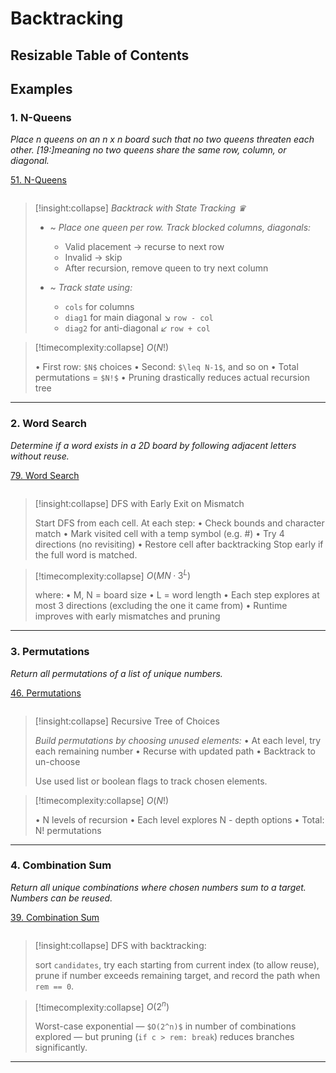 # Backtracking

## Resizable Table of Contents

## Examples

### 1. N-Queens

*Place n queens on an n x n board such that no two queens threaten each other.*
*[19:]meaning no two queens share the same row, column, or diagonal.*

[51. N-Queens](https://leetcode.com/problems/n-queens/)

```python file=backend/algorithms/backtrack.py#method:Backtrack.solveNQueens
```

> [!insight:collapse] *Backtrack with State Tracking ♛*
>
> * ~ *Place one queen per row. Track blocked columns, diagonals:*
> 	* Valid placement → recurse to next row
> 	* Invalid → skip
> 	* After recursion, remove queen to try next column
>
> * ~ *Track state using:*
> 	* `cols` for columns
> 	* `diag1` for main diagonal *↘*  `row - col`
> 	* `diag2` for anti-diagonal *↙* `row + col`

> [!timecomplexity:collapse] $O(N!)$
>
> •	First row: `$N$` choices
> •	Second: `$\leq N-1$`, and so on
> •	Total permutations = `$N!$`
> •	Pruning drastically reduces actual recursion tree

---


### 2. Word Search

*Determine if a word exists in a 2D board by following adjacent letters without reuse.*

[79. Word Search](https://leetcode.com/problems/word-search/)

```python file=backend/algorithms/backtrack.py#method:Backtrack.exist
```

> [!insight:collapse] DFS with Early Exit on Mismatch 
>
> Start DFS from each cell. At each step:
	•	Check bounds and character match
	•	Mark visited cell with a temp symbol (e.g. #)
	•	Try 4 directions (no revisiting)
	•	Restore cell after backtracking
Stop early if the full word is matched.

> [!timecomplexity:collapse] $O(MN · 3^L)$
>
> where:
	•	M, N = board size
	•	L = word length
	•	Each step explores at most 3 directions (excluding the one it came from)
	•	Runtime improves with early mismatches and pruning


---

### 3. Permutations

*Return all permutations of a list of unique numbers.*

[46. Permutations](https://leetcode.com/problems/permutations/)

```python file=backend/algorithms/backtrack.py#func:permute
```



> [!insight:collapse] Recursive Tree of Choices 
>
>  *Build permutations by choosing unused elements:*
> •	At each level, try each remaining number
> •	Recurse with updated path
> •	Backtrack to un-choose
> 
> Use used list or boolean flags to track chosen elements.
> 

> [!timecomplexity:collapse] $O(N!)$
>
> •	N levels of recursion
> •	Each level explores N - depth options
> •	Total: N! permutations

---

### 4. Combination Sum

*Return all unique combinations where chosen numbers sum to a target. Numbers can be reused.*

[39. Combination Sum](https://leetcode.com/problems/combination-sum/)

```python file=backend/algorithms/backtrack.py#func:combinationSum
```


> [!insight:collapse] DFS with backtracking: 
>
> sort `candidates`, try each starting from current index (to allow reuse), prune if number exceeds remaining target, and record the path when `rem == 0`.

> [!timecomplexity:collapse] $O(2^n)$
>
> Worst-case exponential — `$O(2^n)$` in number of combinations explored — but pruning (`if c > rem: break`) reduces branches significantly.



---

